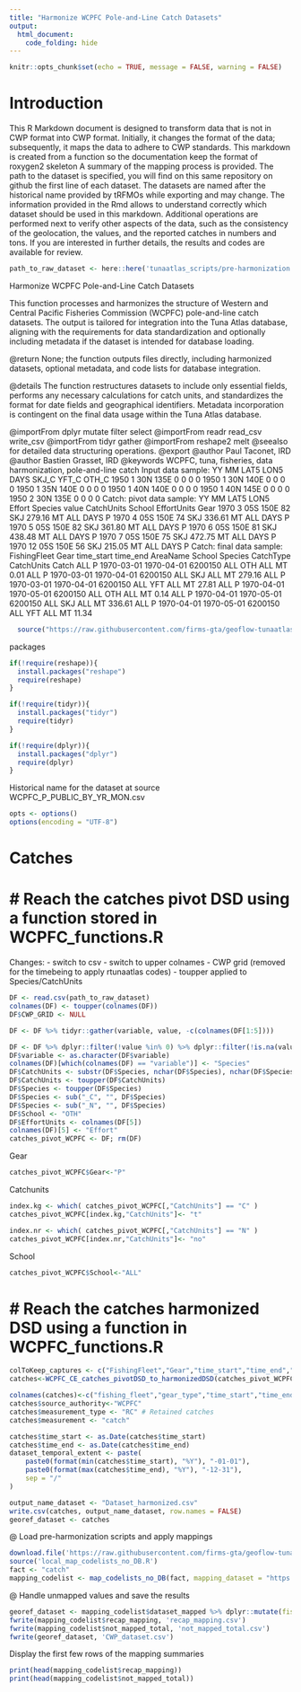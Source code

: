 ```yaml
---
title: "Harmonize WCPFC Pole-and-Line Catch Datasets"
output: 
  html_document: 
    code_folding: hide
---
```

```r
knitr::opts_chunk$set(echo = TRUE, message = FALSE, warning = FALSE)
```

# Introduction

This R Markdown document is designed to transform data that is not in CWP format into CWP format.
Initially, it changes the format of the data; subsequently, it maps the data to adhere to CWP standards.
This markdown is created from a function so the documentation keep the format of roxygen2 skeleton
A summary of the mapping process is provided. The path to the dataset is specified, you will find on this same repository on github the first line of each dataset. The datasets are named after the historical name provided by tRFMOs while exporting and may change. The information provided in the Rmd allows to understand correctly which dataset should be used in this markdown.
Additional operations are performed next to verify other aspects of the data, such as the consistency of the geolocation, the values, and the reported catches in numbers and tons.
If you are interested in further details, the results and codes are available for review.

```r
path_to_raw_dataset <- here::here('tunaatlas_scripts/pre-harmonization', 'wcpfc', 'catch', 'data', 'WCPFC_P_PUBLIC_BY_YR_MON.csv')
```

Harmonize WCPFC Pole-and-Line Catch Datasets

This function processes and harmonizes the structure of Western and Central Pacific Fisheries Commission (WCPFC)
pole-and-line catch datasets. The output is tailored for integration into the Tuna Atlas database, aligning with 
the requirements for data standardization and optionally including metadata if the dataset is intended for database loading.


@return None; the function outputs files directly, including harmonized datasets, optional metadata, and code lists for database integration.

@details The function restructures datasets to include only essential fields, performs any necessary calculations for catch units, 
         and standardizes the format for date fields and geographical identifiers. Metadata incorporation is contingent on the final 
         data usage within the Tuna Atlas database.

@importFrom dplyr mutate filter select
@importFrom readr read_csv write_csv
@importFrom tidyr gather
@importFrom reshape2 melt
@seealso \code{\link{WCPFC_CE_catches_pivotDSD_to_harmonizedDSD}} for detailed data structuring operations.
@export
@author Paul Taconet, IRD \email{paul.taconet@ird.fr}
@author Bastien Grasset, IRD \email{bastien.grasset@ird.fr}
@keywords WCPFC, tuna, fisheries, data harmonization, pole-and-line catch
Input data sample:
YY MM LAT5 LON5 DAYS SKJ_C YFT_C OTH_C
1950  1  30N 135E    0     0     0     0
1950  1  30N 140E    0     0     0     0
1950  1  35N 140E    0     0     0     0
1950  1  40N 140E    0     0     0     0
1950  1  40N 145E    0     0     0     0
1950  2  30N 135E    0     0     0     0
Catch: pivot data sample:
YY MM LAT5 LON5 Effort Species  value CatchUnits School EffortUnits Gear
1970  3  05S 150E     82     SKJ 279.16         MT    ALL        DAYS    P
1970  4  05S 150E     74     SKJ 336.61         MT    ALL        DAYS    P
1970  5  05S 150E     82     SKJ 361.80         MT    ALL        DAYS    P
1970  6  05S 150E     81     SKJ 438.48         MT    ALL        DAYS    P
1970  7  05S 150E     75     SKJ 472.75         MT    ALL        DAYS    P
1970 12  05S 150E     56     SKJ 215.05         MT    ALL        DAYS    P
Catch: final data sample:
FishingFleet Gear time_start   time_end AreaName School Species CatchType CatchUnits  Catch
ALL    P 1970-03-01 1970-04-01  6200150    ALL     OTH       ALL         MT   0.01
ALL    P 1970-03-01 1970-04-01  6200150    ALL     SKJ       ALL         MT 279.16
ALL    P 1970-03-01 1970-04-01  6200150    ALL     YFT       ALL         MT  27.81
ALL    P 1970-04-01 1970-05-01  6200150    ALL     OTH       ALL         MT   0.14
ALL    P 1970-04-01 1970-05-01  6200150    ALL     SKJ       ALL         MT 336.61
ALL    P 1970-04-01 1970-05-01  6200150    ALL     YFT       ALL         MT  11.34

```r
  source("https://raw.githubusercontent.com/firms-gta/geoflow-tunaatlas/master/R/sardara_functions/WCPFC_CE_catches_pivotDSD_to_harmonizedDSD.R")
```

packages 

```r
if(!require(reshape)){
  install.packages("reshape")
  require(reshape)
}

if(!require(tidyr)){
  install.packages("tidyr")
  require(tidyr)
}

if(!require(dplyr)){
  install.packages("dplyr")
  require(dplyr)
}
```

Historical name for the dataset at source  WCPFC_P_PUBLIC_BY_YR_MON.csv

```r
opts <- options()
options(encoding = "UTF-8")
```

# Catches
# # Reach the catches pivot DSD using a function stored in WCPFC_functions.R
Changes:
- switch to csv
- switch to upper colnames
- CWP grid (removed for the timebeing to apply rtunaatlas codes)
- toupper applied to Species/CatchUnits

```r
DF <- read.csv(path_to_raw_dataset)
colnames(DF) <- toupper(colnames(DF))
DF$CWP_GRID <- NULL 

DF <- DF %>% tidyr::gather(variable, value, -c(colnames(DF[1:5])))

DF <- DF %>% dplyr::filter(!value %in% 0) %>% dplyr::filter(!is.na(value))
DF$variable <- as.character(DF$variable)
colnames(DF)[which(colnames(DF) == "variable")] <- "Species"
DF$CatchUnits <- substr(DF$Species, nchar(DF$Species), nchar(DF$Species))
DF$CatchUnits <- toupper(DF$CatchUnits) 
DF$Species <- toupper(DF$Species) 
DF$Species <- sub("_C", "", DF$Species)
DF$Species <- sub("_N", "", DF$Species)
DF$School <- "OTH"
DF$EffortUnits <- colnames(DF[5])
colnames(DF)[5] <- "Effort"
catches_pivot_WCPFC <- DF; rm(DF)
```

Gear

```r
catches_pivot_WCPFC$Gear<-"P"
```

Catchunits

```r
index.kg <- which( catches_pivot_WCPFC[,"CatchUnits"] == "C" )
catches_pivot_WCPFC[index.kg,"CatchUnits"]<- "t"

index.nr <- which( catches_pivot_WCPFC[,"CatchUnits"] == "N" )
catches_pivot_WCPFC[index.nr,"CatchUnits"]<- "no" 
```

School

```r
catches_pivot_WCPFC$School<-"ALL"
```

# # Reach the catches harmonized DSD using a function in WCPFC_functions.R

```r
colToKeep_captures <- c("FishingFleet","Gear","time_start","time_end","AreaName","School","Species","CatchType","CatchUnits","Catch")
catches<-WCPFC_CE_catches_pivotDSD_to_harmonizedDSD(catches_pivot_WCPFC,colToKeep_captures)

colnames(catches)<-c("fishing_fleet","gear_type","time_start","time_end","geographic_identifier","fishing_mode","species","measurement_type","measurement_unit","measurement_value")
catches$source_authority<-"WCPFC"
catches$measurement_type <- "RC" # Retained catches
catches$measurement <- "catch" 
```


```r
catches$time_start <- as.Date(catches$time_start)
catches$time_end <- as.Date(catches$time_end)
dataset_temporal_extent <- paste(
	paste0(format(min(catches$time_start), "%Y"), "-01-01"),
	paste0(format(max(catches$time_end), "%Y"), "-12-31"),
	sep = "/"
)

output_name_dataset <- "Dataset_harmonized.csv"
write.csv(catches, output_name_dataset, row.names = FALSE)
georef_dataset <- catches
```

@ Load pre-harmonization scripts and apply mappings

```r
download.file('https://raw.githubusercontent.com/firms-gta/geoflow-tunaatlas/master/R/tunaatlas_scripts/pre-harmonization/map_codelists_no_DB.R', destfile = 'local_map_codelists_no_DB.R')
source('local_map_codelists_no_DB.R')
fact <- "catch"
mapping_codelist <- map_codelists_no_DB(fact, mapping_dataset = "https://raw.githubusercontent.com/fdiwg/fdi-mappings/main/global/firms/gta/codelist_mapping_rfmos_to_global.csv", dataset_to_map = georef_dataset, mapping_keep_src_code = FALSE, summary_mapping = TRUE, source_authority_to_map = c("IATTC", "CCSBT", "WCPFC"))
```

@ Handle unmapped values and save the results

```r
georef_dataset <- mapping_codelist$dataset_mapped %>% dplyr::mutate(fishing_fleet = ifelse(fishing_fleet == 'UNK', 'NEI', fishing_fleet), gear_type = ifelse(gear_type == 'UNK', '99.9', gear_type))
fwrite(mapping_codelist$recap_mapping, 'recap_mapping.csv')
fwrite(mapping_codelist$not_mapped_total, 'not_mapped_total.csv')
fwrite(georef_dataset, 'CWP_dataset.csv')
```

Display the first few rows of the mapping summaries

```r
print(head(mapping_codelist$recap_mapping))
print(head(mapping_codelist$not_mapped_total))
```

